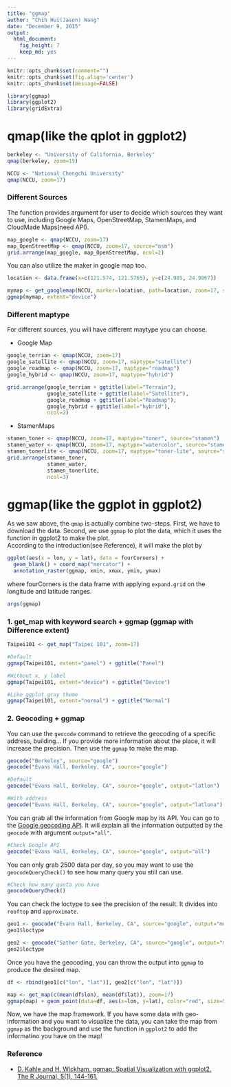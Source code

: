 ---
title: "ggmap"
author: "Chih Hui(Jason) Wang"
date: "December 9, 2015"
output: 
  html_document: 
    fig_height: 7
    keep_md: yes
---
```{r setup, include=FALSE}
knitr::opts_chunk$set(comment="")
knitr::opts_chunk$set(fig.align='center')
knitr::opts_chunk$set(message=FALSE)
```

```{r package}
library(ggmap)
library(ggplot2)
library(gridExtra)
```

# qmap(like the qplot in ggplot2)

```{r berkeley, cache=TRUE}
berkeley <- "University of California, Berkeley"
qmap(berkeley, zoom=15)
```

```{r NCCU, cache=TRUE}
NCCU <- "National Chengchi University"
qmap(NCCU, zoom=17)
```

### Different Sources    
The function provides argument for user to decide which sources they want to use, including Google Maps, OpenStreetMap, StamenMaps, and CloudMade Maps(need API). 
```{r Different_sources, ncol=2, cache=TRUE}
map_google <- qmap(NCCU, zoom=17)
map_OpenStreetMap <- qmap(NCCU, zoom=17, source="osm")
grid.arrange(map_google, map_OpenStreetMap, ncol=2)
```

You can also utilize the maker in google map too.
```{r get_googlemap, cache=TRUE}
location <- data.frame(x=c(121.574, 121.5765), y=c(24.985, 24.9867))

mymap <- get_googlemap(NCCU, marker=location, path=location, zoom=17, scale=2)
ggmap(mymap, extent="device")
```

### Different maptype    

For different sources, you will have different maytype you can choose.

* Google Map

```{r google_map, fig.width=12, fig.height=14, cache=TRUE}
google_terrian <- qmap(NCCU, zoom=17)
google_satellite <- qmap(NCCU, zoom=17, maptype="satellite")
google_roadmap <- qmap(NCCU, zoom=17, maptype="roadmap")
google_hybrid <- qmap(NCCU, zoom=17, maptype="hybrid")

grid.arrange(google_terrian + ggtitle(label="Terrain"),
             google_satellite + ggtitle(label="Satellite"),
             google_roadmap + ggtitle(label="Roadmap"),
             google_hybrid + ggtitle(label="hybrid"),
             ncol=2)
```

* StamenMaps

```{r stamen, fig.width=12, fig.height=10, cache=TRUE}
stamen_toner <- qmap(NCCU, zoom=17, maptype="toner", source="stamen")
stamen_water <- qmap(NCCU, zoom=17, maptype="watercolor", source="stamen")
stamen_tonerlite <- qmap(NCCU, zoom=17, maptype="toner-lite", source="stamen")
grid.arrange(stamen_toner,
             stamen_water,
             stamen_tonerlite,
             ncol=3)
```

# ggmap(like the ggplot in ggplot2)

As we saw above, the `qmap` is actually combine two-steps. First, we have to download the data. Second, we use `ggmap` to plot the data, which it uses the function in ggplot2 to make the plot.    
According to the introduction(see Reference), it will make the plot by

```{r code, eval=FALSE}
ggplot(aes(x = lon, y = lat), data = fourCorners) +
  geom_blank() + coord_map("mercator") +
  annotation_raster(ggmap, xmin, xmax, ymin, ymax)
```

where fourCorners is the data frame with applying `expand.grid` on the longitude and latitude ranges.

```{r argument}
args(ggmap)
```

### 1. get_map with keyword search + ggmap (ggmap with Difference extent)
```{r taipei101, cache=TRUE}
Taipei101 <- get_map("Taipei 101", zoom=17)

#Default
ggmap(Taipei101, extent="panel") + ggtitle("Panel")

#Without x, y label
ggmap(Taipei101, extent="device") + ggtitle("Device")

#Like ggplot gray theme
ggmap(Taipei101, extent="normal") + ggtitle("Normal")
```


### 2. Geocoding + ggmap

You can use the `geocode` command to retrieve the geocoding of a specific address, building... If you provide more information about the place, it will increase the precision. Then use the `ggmap` to make the map.
```{r geocoding, cache=TRUE}
geocode("Berkeley", source="google")
geocode("Evans Hall, Berkeley, CA", source="google")

#Default
geocode("Evans Hall, Berkeley, CA", source="google", output="latlon")

#With address
geocode("Evans Hall, Berkeley, CA", source="google", output="latlona")
```

You can grab all the information from Google map by its API. You can go to the [Google geocoding API](https://developers.google.com/maps/documentation/geocoding/intro). It will explain all the information outputted by the `geocode` with argument `output="all"`.

```{r notshown, eval=FALSE}
#Check Google API
geocode("Evans Hall, Berkeley, CA", source="google", output="all")
```

You can only grab 2500 data per day, so you may want to use the `geocodeQueryCheck()` to see how many query you still can use.

```{r APIlimit, message=TRUE}
#Check how many quota you have
geocodeQueryCheck()
```

You can check the loctype to see the precision of the result. It divides into `rooftop` and `approximate`.

```{r precision}
geo1 <- geocode("Evans Hall, Berkeley, CA", source="google", output="more")
geo1$loctype

geo2 <- geocode("Sather Gate, Berkeley, CA", source="google", output="more")
geo2$loctype
```

Once you have the geocoding, you can throw the output into `ggmap` to produce the desired map.

```{r map}
df <- rbind(geo1[c("lon", "lat")], geo2[c("lon", "lat")])

map <- get_map(c(mean(df$lon), mean(df$lat)), zoom=17)
ggmap(map) + geom_point(data=df, aes(x=lon, y=lat), color="red", size=5)
```

Now, we have the map framework. If you have some data with geo-information and you want to visualize the data, you can take the map from `ggmap` as the background and use the function in `ggplot2` to add the informatino you have on the map!

### Reference
* [D. Kahle and H. Wickham. ggmap: Spatial Visualization with ggplot2. The R Journal, 5(1), 144-161.](http://journal.r-project.org/archive/2013-1/kahle-wickham.pdf)
